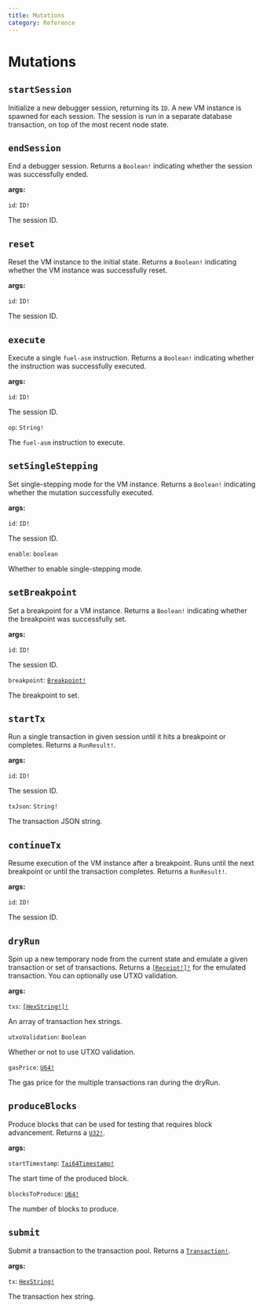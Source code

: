 ```yaml
---
title: Mutations
category: Reference
---
```


# Mutations

## `startSession`

Initialize a new debugger session, returning its `ID`.
A new VM instance is spawned for each session.
The session is run in a separate database transaction,
on top of the most recent node state.

## `endSession`

End a debugger session.
Returns a `Boolean!` indicating whether the session was successfully ended.

**args:**

`id`: `ID!`

The session ID.

## `reset`

Reset the VM instance to the initial state.
Returns a `Boolean!` indicating whether the VM instance was successfully reset.

**args:**

`id`: `ID!`

The session ID.

## `execute`

Execute a single `fuel-asm` instruction.
Returns a `Boolean!` indicating whether the instruction was successfully executed.

**args:**

`id`: `ID!`

The session ID.

`op`: `String!`

The `fuel-asm` instruction to execute.

## `setSingleStepping`

Set single-stepping mode for the VM instance.
Returns a `Boolean!` indicating whether the mutation successfully executed.

**args:**

`id`: `ID!`

The session ID.

`enable`: `boolean`

Whether to enable single-stepping mode.

## `setBreakpoint`

Set a breakpoint for a VM instance.
Returns a `Boolean!` indicating whether the breakpoint was successfully set.

**args:**

`id`: `ID!`

The session ID.

`breakpoint`: [`Breakpoint!`](/docs/reference/objects/#breakpoint)

The breakpoint to set.

## `startTx`

Run a single transaction in given session until it hits a breakpoint or completes.
Returns a `RunResult!`.

**args:**

`id`: `ID!`

The session ID.

`txJson`: `String!`

The transaction JSON string.

## `continueTx`

Resume execution of the VM instance after a breakpoint.
Runs until the next breakpoint or until the transaction completes.
Returns a `RunResult!`.

**args:**

`id`: `ID!`

The session ID.

## `dryRun`

Spin up a new temporary node from the current state and emulate a given transaction or set of transactions.
Returns a [`[Receipt!]!`](/docs/reference/objects/#receipt) for the emulated transaction.
You can optionally use UTXO validation.

**args:**

`txs`: [`[HexString!]!`](/docs/reference/scalars/#hexstring)

An array of transaction hex strings.

`utxoValidation`: `Boolean`

Whether or not to use UTXO validation.

`gasPrice`: [`U64!`](/docs/reference/scalars/#u64)

The gas price for the multiple transactions ran during the dryRun.

## `produceBlocks`

Produce blocks that can be used for testing that requires block advancement.
Returns a [`U32!`](/docs/reference/scalars/#u32).

**args:**

`startTimestamp`: [`Tai64Timestamp!`](/docs/reference/scalars/#tai64timestamp)

The start time of the produced block.

`blocksToProduce`: [`U64!`](/docs/reference/scalars/#u64)

The number of blocks to produce.

## `submit`

Submit a transaction to the transaction pool.
Returns a [`Transaction!`](/docs/reference/objects/#transaction).

**args:**

`tx`: [`HexString!`](/docs/reference/scalars/#hexstring)

The transaction hex string.
